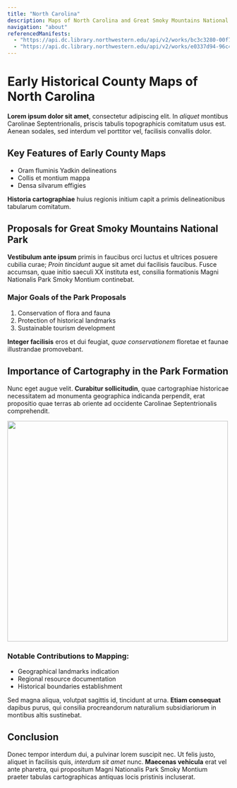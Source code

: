 ```yaml
---
title: "North Carolina"
description: Maps of North Carolina and Great Smoky Mountains National Park
navigation: "about"
referencedManifests:
  - "https://api.dc.library.northwestern.edu/api/v2/works/bc3c3280-00f7-4353-8da8-0cc152b651f6?as=iiif"
  - "https://api.dc.library.northwestern.edu/api/v2/works/e0337d94-96c4-4a34-bd0c-0c6fe9a8bf60?as=iiif"
---
```


# Early Historical County Maps of North Carolina

**Lorem ipsum dolor sit amet**, consectetur adipiscing elit. In *aliquet* montibus Carolinae Septentrionalis, priscis tabulis topographicis comitatum usus est. Aenean sodales, sed interdum vel porttitor vel, facilisis convallis dolor.

## Key Features of Early County Maps

- Oram fluminis Yadkin delineations
- Collis et montium mappa
- Densa silvarum effigies

**Historia cartographiae** huius regionis initium capit a primis delineationibus tabularum comitatum.

<Viewer iiifContent="https://api.dc.library.northwestern.edu/api/v2/works/bc3c3280-00f7-4353-8da8-0cc152b651f6?as=iiif" />

## Proposals for Great Smoky Mountains National Park

**Vestibulum ante ipsum** primis in faucibus orci luctus et ultrices posuere cubilia curae; *Proin tincidunt* augue sit amet dui facilisis faucibus. Fusce accumsan, quae initio saeculi XX instituta est, consilia formationis Magni Nationalis Park Smoky Montium continebat.

### Major Goals of the Park Proposals

1. Conservation of flora and fauna
2. Protection of historical landmarks
3. Sustainable tourism development

<Viewer iiifContent="https://api.dc.library.northwestern.edu/api/v2/works/e0337d94-96c4-4a34-bd0c-0c6fe9a8bf60?as=iiif" />

**Integer facilisis** eros et dui feugiat, *quae conservationem* floretae et faunae illustrandae promovebant.

## Importance of Cartography in the Park Formation

Nunc eget augue velit. **Curabitur sollicitudin**, quae cartographiae historicae necessitatem ad monumenta geographica indicanda perpendit, erat propositio quae terras ab oriente ad occidente Carolinae Septentrionalis comprehendit.

<Image
  height="500px"
  label="North Carolina Colonial currency (1729) signed by Moseley. National Museum of American History."
  src="https://upload.wikimedia.org/wikipedia/commons/thumb/2/21/US-Colonial_%28NC-33%29-North_Carolina-27_Nov_1729_OBV.jpg/1024px-US-Colonial_%28NC-33%29-North_Carolina-27_Nov_1729_OBV.jpg"
/>

### Notable Contributions to Mapping:

- Geographical landmarks indication
- Regional resource documentation
- Historical boundaries establishment

Sed magna aliqua, volutpat sagittis id, tincidunt at urna. **Etiam consequat** dapibus purus, qui consilia procreandorum naturalium subsidiariorum in montibus altis sustinebat.

## Conclusion

Donec tempor interdum dui, a pulvinar lorem suscipit nec. Ut felis justo, aliquet in facilisis quis, *interdum sit amet* nunc. **Maecenas vehicula** erat vel ante pharetra, qui propositum Magni Nationalis Park Smoky Montium praeter tabulas cartographicas antiquas locis pristinis incluserat.

<ReferencedItems />

